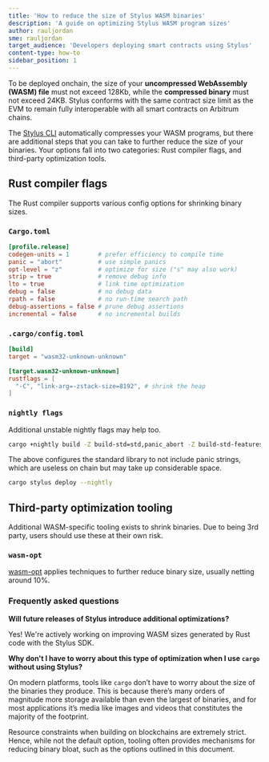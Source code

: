 ```yaml
---
title: 'How to reduce the size of Stylus WASM binaries'
description: 'A guide on optimizing Stylus WASM program sizes'
author: rauljordan
sme: rauljordan
target_audience: 'Developers deploying smart contracts using Stylus'
content-type: how-to
sidebar_position: 1
---
```



<PublicPreviewBannerPartial />

To be deployed onchain, the size of your **uncompressed WebAssembly (WASM) file** must not exceed 128Kb, while the **compressed binary** must not exceed 24KB. Stylus conforms with the same contract size limit as the EVM to remain fully interoperable with all smart contracts on Arbitrum chains.

The [Stylus CLI](https://github.com/OffchainLabs/cargo-stylus) automatically compresses your WASM programs, but there are additional steps that you can take to further reduce the size of your binaries. Your options fall into two categories: Rust compiler flags, and third-party optimization tools.

## Rust compiler flags

The Rust compiler supports various config options for shrinking binary sizes.

### `Cargo.toml`

```toml
[profile.release]
codegen-units = 1        # prefer efficiency to compile time
panic = "abort"          # use simple panics
opt-level = "z"          # optimize for size ("s" may also work)
strip = true             # remove debug info
lto = true               # link time optimization
debug = false            # no debug data
rpath = false            # no run-time search path
debug-assertions = false # prune debug assertions
incremental = false      # no incremental builds
```

### `.cargo/config.toml`

```toml
[build]
target = "wasm32-unknown-unknown"

[target.wasm32-unknown-unknown]
rustflags = [
  "-C", "link-arg=-zstack-size=8192", # shrink the heap
]
```

### `nightly flags`

Additional unstable nightly flags may help too.

```bash
cargo +nightly build -Z build-std=std,panic_abort -Z build-std-features=panic_immediate_abort
```

The above configures the standard library to not include panic strings, which are useless on chain but may take up considerable space.

```bash
cargo stylus deploy --nightly
```

## Third-party optimization tooling

Additional WASM-specific tooling exists to shrink binaries. Due to being 3rd party, users should use these at their own risk.

### `wasm-opt`

[wasm-opt](https://docs.rs/wasm-opt/0.113.0/wasm_opt/) applies techniques to further reduce binary size, usually netting around 10%.

### Frequently asked questions

**Will future releases of Stylus introduce additional optimizations?**

Yes! We're actively working on improving WASM sizes generated by Rust code with the Stylus SDK.

**Why don't I have to worry about this type of optimization when I use `cargo` without using Stylus?**

On modern platforms, tools like `cargo` don’t have to worry about the size of the binaries they produce. This is because there’s many orders of magnitude more storage available than even the largest of binaries, and for most applications it’s media like images and videos that constitutes the majority of the footprint.

Resource constraints when building on blockchains are extremely strict. Hence, while not the default option, tooling often provides mechanisms for reducing binary bloat, such as the options outlined in this document.
